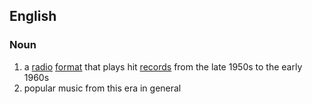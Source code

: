 ==English==

===Noun===
{{en-noun|-}}
# a [[radio]] [[format]] that plays hit [[record]]s from the late 1950s to the early 1960s
# popular music from this era in general